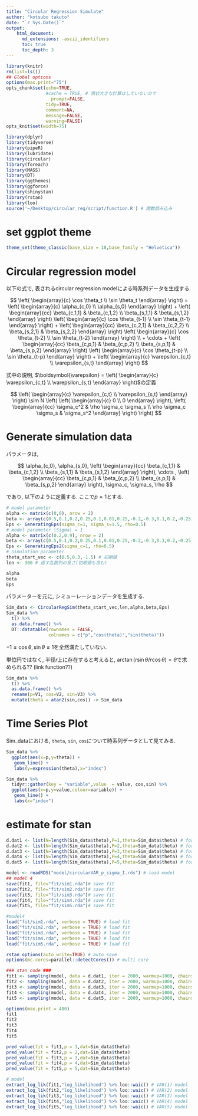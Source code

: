 ```yaml
---
title: "Circular Regression Simulate"
author: "kotsubo takuto"
date: "`r Sys.Date()`"
output: 
    html_document:
      md_extensions: -ascii_identifiers
      toc: true
      toc_depth: 3
---
```


```r
library(knitr)
rm(list=ls())
## Global options
options(max.print="75")
opts_chunk$set(echo=TRUE,
               #cache = TRUE, # 現状大きな計算はしていないので
	             prompt=FALSE,
               tidy=TRUE,
               comment=NA,
               message=FALSE,
               warning=FALSE)
opts_knit$set(width=75)
```

```r
library(dplyr)
library(tidyverse)
library(pipeR)
library(lubridate)
library(circular)
library(foreach)
library(MASS)
library(DT)
library(ggthemes)
library(ggforce)
library(shinystan)
library(rstan)
library(loo)
source('~/Desktop/circular_reg/script/function.R') # 関数読み込み
```
# set ggplot theme

```r
theme_set(theme_classic(base_size = 18,base_family = "Helvetica"))
```
# Circular regression model

以下の式で, 表されるcircular regression modelによる時系列データを生成する.

$$
\left(
  \begin{array}{c}
    \cos \theta_t \\
    \sin \theta_t
  \end{array}
\right) =
\left(
  \begin{array}{c}
    \alpha_{c,0} \\
    \alpha_{s,0}
  \end{array} 
\right) +
\left(
  \begin{array}{cc}
    \beta_{c,1,1} & \beta_{c,1,2} \\
    \beta_{s,1,1} & \beta_{s,1,2}
  \end{array}
\right)
\left(
  \begin{array}{c}
    \cos \theta_{t-1} \\
    \sin \theta_{t-1}
  \end{array} 
\right) +
\left(
  \begin{array}{cc}
    \beta_{c,2,1} & \beta_{c,2,2} \\
    \beta_{s,2,1} & \beta_{s,2,2}
  \end{array} 
\right)
\left(
  \begin{array}{c}
    \cos \theta_{t-2} \\
    \sin \theta_{t-2}
  \end{array} 
\right) \\ + \cdots +
\left(
  \begin{array}{cc}
    \beta_{c,p,1} & \beta_{c,p,2} \\
    \beta_{s,p,1} & \beta_{s,p,2}
  \end{array}
\right)
\left(
  \begin{array}{c}
    \cos \theta_{t-p} \\
    \sin \theta_{t-p}
  \end{array} 
\right) +
\left(  
  \begin{array}{c}
    \varepsilon_{c,t} \\
    \varepsilon_{s,t}
  \end{array}
\right)
$$

式中の説明, $\boldsymbol{\varepsilon} = 
\left(  
  \begin{array}{c}
    \varepsilon_{c,t} \\
    \varepsilon_{s,t}
  \end{array}
\right)$の定義

$$
\left(
  \begin{array}{c}
    \varepsilon_{c,t} \\
    \varepsilon_{s,t}
  \end{array} 
\right) \sim 
N 
\left(
  \left(
    \begin{array}{c}
      0 \\
      0
    \end{array}
  \right),
  \left(
    \begin{array}{cc}
      \sigma_c^2 & \rho \sigma_c \sigma_s \\
      \rho \sigma_c \sigma_s & \sigma_s^2
    \end{array}
  \right)
\right)
$$

# Generate simulation data

パラメータは, 

$$ \alpha_{c,0}, \alpha_{s,0}, \left(
  \begin{array}{cc}
    \beta_{c,1,1} & \beta_{c,1,2} \\
    \beta_{s,1,1} & \beta_{s,1,2}
  \end{array}
\right), \cdots , \left(
  \begin{array}{cc}
    \beta_{c,p,1} & \beta_{c,p,2} \\
    \beta_{s,p,1} & \beta_{s,p,2}
  \end{array}
\right), \sigma_c, \sigma_s, \rho $$

であり, 以下のように定義する. ここで$p=1$とする.

```r
# model parameter 
alpha <- matrix(c(0,0), nrow = 2)
beta <- array(c(0.5,0.1,0.2,0.25,0.1,0.01,0.25,-0.2,-0.3,0.1,0.2,-0.25), dim = c(2,2,3))
Eps <- GeneratingEps(sigma_c=1, sigma_s=1.5, rho=0.5)
# model parameter |Sigma| = 1
alpha <- matrix(c(0.2,0.9), nrow = 2)
beta <- array(c(0.5,0.1,0.2,0.25,0.1,0.01,0.25,-0.2,-0.3,0.1,0.2,-0.25), dim = c(2,2,3))
Eps <- GeneratingEps2(sigma_c=1, rho=0.5)
# Simulation parameter
theta_start_vec <- c(0.5,0.3,-1.5) # 初期値
len <- 300 # 返す乱数列の長さ(初期値も含む)
```

```r
alpha
beta
Eps
```

パラメーターを元に, シミューレーションデータを生成する.

```r
Sim_data <- CircularRegSim(theta_start_vec,len,alpha,beta,Eps)
Sim_data %>% 
  t() %>% 
  as.data.frame() %>% 
  DT::datatable(rownames = FALSE,
                colnames = c("p","cos(theta)","sin(theta)"))
```

$- 1 \leq \cos \theta, \sin \theta \leq 1$を全然満たしていない.

単位円ではなく, 半径$r$上に存在すると考えると, $\arctan(r\sin\theta/r \cos\theta) = \theta$で求められる?? (link function??)

```r
Sim_data %>% 
  t() %>% 
  as.data.frame() %>%
  rename(p=V1, cos=V2, sin=V3) %>% 
  mutate(theta = atan2(sin,cos)) -> Sim_data
```

# Time Series Plot

Sim_dataにおける, `theta`, `sin`, `cos`について時系列データとして見てみる.

```r
Sim_data %>% 
  ggplot(aes(x=p,y=theta)) +
   geom_line() + 
   labs(y=expression(theta),x="index")
```

```r
Sim_data %>% 
  tidyr::gather(key = "variable",value  = value, cos,sin) %>% 
  ggplot(aes(x=p,y=value,colour=variable)) +
   geom_line() + 
   labs(x="index")
```

# estimate for stan

```r
d.dat1 <- list(N=length(Sim_data$theta),P=1,theta=Sim_data$theta) # for VAR(1)
d.dat2 <- list(N=length(Sim_data$theta),P=2,theta=Sim_data$theta) # for VAR(2)
d.dat3 <- list(N=length(Sim_data$theta),P=3,theta=Sim_data$theta) # for VAR(3)
d.dat4 <- list(N=length(Sim_data$theta),P=4,theta=Sim_data$theta) # for VAR(4)
d.dat5 <- list(N=length(Sim_data$theta),P=5,theta=Sim_data$theta) # for VAR(5)
```

```r
model <- readRDS("model/circularVAR_p_sigma_I.rds") # load model
## model 4
save(fit1, file="fit/sim1.rda")# save fit
save(fit2, file="fit/sim2.rda")# save fit
save(fit3, file="fit/sim3.rda")# save fit
save(fit4, file="fit/sim4.rda")# save fit
save(fit5, file="fit/sim5.rda")# save fit
```

```r
#model4
load("fit/sim1.rda", verbose = TRUE) # load fit
load("fit/sim2.rda", verbose = TRUE) # load fit
load("fit/sim3.rda", verbose = TRUE) # load fit
load("fit/sim4.rda", verbose = TRUE) # load fit
load("fit/sim5.rda", verbose = TRUE) # load fit
```

```r
rstan_options(auto_write=TRUE) # auto save
options(mc.cores=parallel::detectCores()) # multi core

### stan code ###  
fit1 <- sampling(model, data = d.dat1, iter = 2000, warmup=1000, chains = 4)
fit2 <- sampling(model, data = d.dat2, iter = 2000, warmup=1000, chains = 4)
fit3 <- sampling(model, data = d.dat3, iter = 2000, warmup=1000, chains = 4)
fit4 <- sampling(model, data = d.dat4, iter = 2000, warmup=1000, chains = 4)
fit5 <- sampling(model, data = d.dat5, iter = 2000, warmup=1000, chains = 4)
```


```r
options(max.print = 400)
fit1
fit2
fit3
fit4
fit5
```

```r
pred_value(fit = fit1,p = 1,dat=Sim_data$theta)
pred_value(fit = fit2,p = 2,dat=Sim_data$theta)
pred_value(fit = fit3,p = 3,dat=Sim_data$theta)
pred_value(fit = fit4,p = 4,dat=Sim_data$theta)
pred_value(fit = fit5,p = 5,dat=Sim_data$theta)
```



```r
# model
extract_log_lik(fit1,"log_likelihood") %>% loo::waic() # VAR(1) model
extract_log_lik(fit2,"log_likelihood") %>% loo::waic() # VAR(2) model
extract_log_lik(fit3,"log_likelihood") %>% loo::waic() # VAR(3) model
extract_log_lik(fit4,"log_likelihood") %>% loo::waic() # VAR(4) model
extract_log_lik(fit5,"log_likelihood") %>% loo::waic() # VAR(5) model
```

